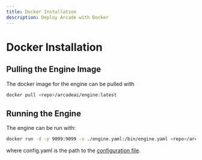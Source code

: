 ```yaml
---
title: Docker Installation
description: Deploy Arcade with Docker
---
```


# Docker Installation

## Pulling the Engine Image

The docker image for the engine can be pulled with

```bash
docker pull <repo>/arcadeai/engine:latest
```

## Running the Engine

The engine can be run with:

```bash
docker run -d -p 9099:9099 -v ./engine.yaml:/bin/engine.yaml <repo>/arcadeai/engine:latest
```

where config.yaml is the path to the [configuration file](/home/configure/engine#sample-configuration).
